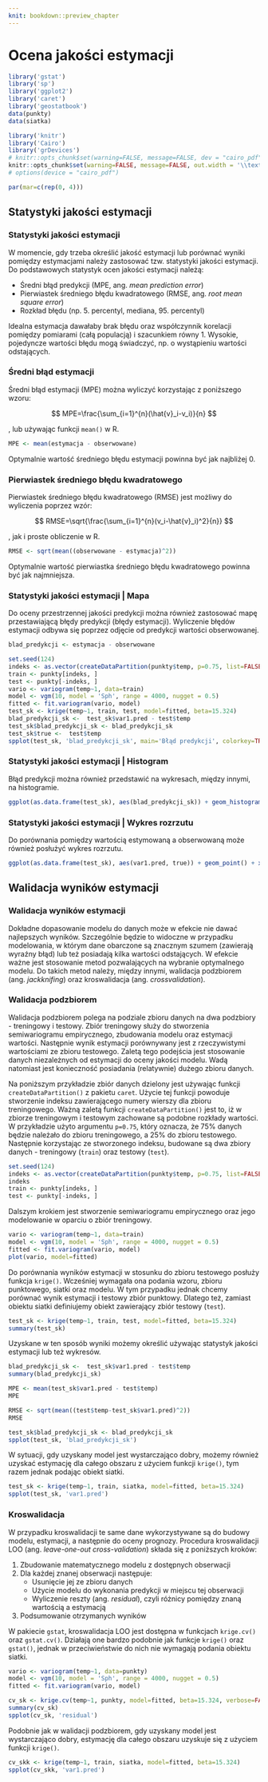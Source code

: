 ```yaml
---
knit: bookdown::preview_chapter
---
```


# Ocena jakości estymacji {#ocena-jakosci-estymacji}

<!--[UWAGA POMIESZANY ME Z RESZTĄ!!]-->

```r
library('gstat')
library('sp')
library('ggplot2')
library('caret')
library('geostatbook')
data(punkty)
data(siatka)
```

```r
library('knitr')
library('Cairo')
library('grDevices')
# knitr::opts_chunk$set(warning=FALSE, message=FALSE, dev = "cairo_pdf")
knitr::opts_chunk$set(warning=FALSE, message=FALSE, out.width = '\\textwidth')
# options(device = "cairo_pdf")
```

```r
par(mar=c(rep(0, 4)))
```

## Statystyki jakości estymacji
### Statystyki jakości estymacji

W momencie, gdy trzeba określić jakość estymacji lub porównać wyniki pomiędzy estymacjami należy zastosować tzw. statystyki jakości estymacji. Do podstawowych statystyk ocen jakości estymacji należą:

- Średni błąd predykcji (MPE, ang. *mean prediction error*)
- Pierwiastek średniego błędu kwadratowego (RMSE, ang. *root mean square error*)
- Rozkład błędu (np. 5. percentyl, mediana, 95. percentyl)
    
Idealna estymacja dawałaby brak błędu oraz współczynnik korelacji pomiędzy pomiarami (całą populacją) i szacunkiem równy 1. Wysokie, pojedyncze wartości błędu mogą świadczyć, np. o wystąpieniu wartości odstających.

### Średni błąd estymacji

Średni błąd estymacji (MPE) można wyliczyć korzystając z poniższego wzoru:

$$ MPE=\frac{\sum_{i=1}^{n}(\hat{v}_i-v_i)}{n} $$  

, lub używając funkcji `mean()` w R.

```r
MPE <- mean(estymacja - obserwowane)
```

Optymalnie wartość średniego błędu estymacji powinna być jak najbliżej 0.

### Pierwiastek średniego błędu kwadratowego

Pierwiastek średniego błędu kwadratowego (RMSE) jest możliwy do wyliczenia poprzez wzór:

$$ RMSE=\sqrt{\frac{\sum_{i=1}^{n}(v_i-\hat{v}_i)^2}{n}} $$     

, jak i proste obliczenie w R.

```r
RMSE <- sqrt(mean((obserwowane - estymacja)^2))
```

Optymalnie wartość pierwiastka średniego błędu kwadratowego powinna być jak najmniejsza.

### Statystyki jakości estymacji | Mapa

Do oceny przestrzennej jakości predykcji można również zastosować mapę przestawiającą błędy predykcji (błędy estymacji). Wyliczenie błędów estymacji odbywa się poprzez odjęcie od predykcji wartości obserwowanej.

```r
blad_predykcji <- estymacja - obserwowane
```

```r
set.seed(124)
indeks <- as.vector(createDataPartition(punkty$temp, p=0.75, list=FALSE))
train <- punkty[indeks, ]
test <- punkty[-indeks, ]
vario <- variogram(temp~1, data=train)
model <- vgm(10, model = 'Sph', range = 4000, nugget = 0.5)
fitted <- fit.variogram(vario, model)
test_sk <- krige(temp~1, train, test, model=fitted, beta=15.324)
blad_predykcji_sk <-  test_sk$var1.pred - test$temp
test_sk$blad_predykcji_sk <- blad_predykcji_sk
test_sk$true <-  test$temp
spplot(test_sk, 'blad_predykcji_sk', main='Błąd predykcji', colorkey=TRUE)
```

### Statystyki jakości estymacji | Histogram

Błąd predykcji można również przedstawić na wykresach, między innymi, na histogramie.

```r
ggplot(as.data.frame(test_sk), aes(blad_predykcji_sk)) + geom_histogram() + xlab('Błąd predykcji') + ylab('Liczebność')
```

### Statystyki jakości estymacji | Wykres rozrzutu

Do porównania pomiędzy wartością estymowaną a obserwowaną może również posłużyć wykres rozrzutu.

```r
ggplot(as.data.frame(test_sk), aes(var1.pred, true)) + geom_point() + xlab('Predykcja') + ylab('Zmierzona wartość')
```

## Walidacja wyników estymacji

### Walidacja wyników estymacji

Dokładne dopasowanie modelu do danych może w efekcie nie dawać najlepszych wyników. Szczególnie będzie to widoczne w przypadku modelowania, w którym dane obarczone są znacznym szumem (zawierają wyraźny błąd) lub też posiadają kilka wartości odstających. W efekcie ważne jest stosowanie metod pozwalających na wybranie optymalnego modelu. Do takich metod należy, między innymi, walidacja podzbiorem (ang. *jackknifing*) oraz kroswalidacja (ang. *crossvalidation*).

### Walidacja podzbiorem 

Walidacja podzbiorem polega na podziale zbioru danych na dwa podzbiory - treningowy i testowy. Zbiór treningowy służy do stworzenia semiwariogramu empirycznego, zbudowania modelu oraz estymacji wartości. Następnie wynik estymacji porównywany jest z rzeczywistymi wartościami ze zbioru testowego. Zaletą tego podejścia jest stosowanie danych niezależnych od estymacji do oceny jakości modelu. Wadą natomiast jest konieczność posiadania (relatywnie) dużego zbioru danych.

Na poniższym przykładzie zbiór danych dzielony jest używając funkcji `createDataPartition()` z pakietu `caret`. Użycie tej funkcji powoduje stworzenie indeksu zawierającego numery wierszy dla zbioru treningowego. Ważną zaletą funkcji `createDataPartition()` jest to, iż  w zbiorze treningowym i testowym zachowane są podobne rozkłady wartości. W przykładzie użyto argumentu `p=0.75`, który oznacza, że 75% danych będzie należało do zbioru treningowego, a 25% do zbioru testowego. Następnie korzystając ze stworzonego indeksu, budowane są dwa zbiory danych - treningowy (`train`) oraz testowy (`test`).

```r
set.seed(124)
indeks <- as.vector(createDataPartition(punkty$temp, p=0.75, list=FALSE))
indeks
train <- punkty[indeks, ]
test <- punkty[-indeks, ]
```

Dalszym krokiem jest stworzenie semiwariogramu empirycznego oraz jego modelowanie w oparciu o zbiór treningowy.

```r
vario <- variogram(temp~1, data=train)
model <- vgm(10, model = 'Sph', range = 4000, nugget = 0.5)
fitted <- fit.variogram(vario, model)
plot(vario, model=fitted)
```

Do porównania wyników estymacji w stosunku do zbioru testowego posłuży funkcja `krige()`. Wcześniej wymagała ona podania wzoru, zbioru punktowego, siatki oraz modelu. W tym przypadku jednak chcemy porównać wynik estymacji i testowy zbiór punktowy. Dlatego też, zamiast obiektu siatki definiujemy obiekt zawierający zbiór testowy (`test`).

```r
test_sk <- krige(temp~1, train, test, model=fitted, beta=15.324)
summary(test_sk)
```

Uzyskane w ten sposób wyniki możemy określić używając statystyk jakości estymacji lub też wykresów.

```r
blad_predykcji_sk <-  test_sk$var1.pred - test$temp
summary(blad_predykcji_sk)

MPE <- mean(test_sk$var1.pred - test$temp)
MPE

RMSE <- sqrt(mean((test$temp-test_sk$var1.pred)^2))
RMSE

test_sk$blad_predykcji_sk <- blad_predykcji_sk
spplot(test_sk, 'blad_predykcji_sk')
```

W sytuacji, gdy uzyskany model jest wystarczająco dobry, możemy również uzyskać estymację dla całego obszaru z użyciem funkcji `krige()`, tym razem jednak podając obiekt siatki.

```r
test_sk <- krige(temp~1, train, siatka, model=fitted, beta=15.324)
spplot(test_sk, 'var1.pred')
```

### Kroswalidacja

W przypadku kroswalidacji te same dane wykorzystywane są do budowy modelu, estymacji, a następnie do oceny prognozy. Procedura kroswalidacji LOO (ang. *leave-one-out cross-validation*) składa się z poniższych kroków:

1. Zbudowanie matematycznego modelu z dostępnych obserwacji
2. Dla każdej znanej obserwacji następuje:
    - Usunięcie jej ze zbioru danych
    - Użycie modelu do wykonania predykcji w miejscu tej obserwacji
    - Wyliczenie reszty (ang. *residual*), czyli różnicy pomiędzy znaną wartością a estymacją
3. Podsumowanie otrzymanych wyników
    
W pakiecie `gstat`, kroswalidacja LOO jest dostępna w funkcjach `krige.cv()` oraz `gstat.cv()`. Działają one bardzo podobnie jak funkcje `krige()` oraz `gstat()`, jednak w przeciwieństwie do nich nie wymagają podania obiektu siatki.

```r
vario <- variogram(temp~1, data=punkty)
model <- vgm(10, model = 'Sph', range = 4000, nugget = 0.5)
fitted <- fit.variogram(vario, model)

cv_sk <- krige.cv(temp~1, punkty, model=fitted, beta=15.324, verbose=FALSE)
summary(cv_sk)
spplot(cv_sk, 'residual')
```

Podobnie jak w walidacji podzbiorem, gdy uzyskany model jest wystarczająco dobry, estymację dla całego obszaru uzyskuje się z użyciem funkcji `krige()`.

```r
cv_skk <- krige(temp~1, train, siatka, model=fitted, beta=15.324)
spplot(cv_skk, 'var1.pred')
```

<!-- 

```r
# ok_loocv <- krige.cv(temp~1, punkty, model=model_zl2)
# summary(ok_loocv)
```

- Tutaj inne przykłady
- Wykresy z loocv
- wykresy porównujące

```r
# ok_fit <- gstat(formula=temp~1, data=punkty, model=model_zl2)
# ok_loocv <- gstat.cv(OK_fit, debug.level=0, random=FALSE)
# spplot(pe[6])
```

## 
- prezentacja 5 Ani
- spatinter folder
- AIC

## Walidacja wyników estymacji

### Walidacja wyników estymacji |  Kriging zwykły - LOO crossvalidation
krige.cv

```r
# OK_fit <- gstat(id="OK_fit", formula=temp~1, data=punkty, model=fitted)
# pe <- gstat.cv(OK_fit, debug.level=0, random=FALSE)
# spplot(pe[6])
# 
# z <- predict(OK_fit, newdata = grid, debug.level = 0)
# grid2 <- grid
# grid2$OK_pred <- z$OK_fit.pred
# grid2$OK_se <- sqrt(z$OK_fit.var)
# library('rasterVis')
# spplot(grid2, 'OK_pred')
# spplot(grid2, 'OK_se')
```

### Walidacja wyników estymacji |  K  Kriging uniwersalny - LOO crossvalidation

```r
# KU_fit <- gstat(id="KU_fit", formula=temp~odl_od_morza, data=punkty, model=fitted_ku)
# pe <- gstat.cv(KU_fit, debug.level=0, random=FALSE)
# spplot(pe[6])

# dodanie odległości od morza do siatki !!
# z_KU <- predict(KU_fit, newdata = grid, debug.level = 0)
# grid$KU_pred <- z$KU_fit.pred
# grid$KU_se <- sqrt(z$KU_fit.var)
# library('rasterVis')
# spplot(grid, 'KU_pred')
# spplot(grid, 'KU_se')
```
-->
